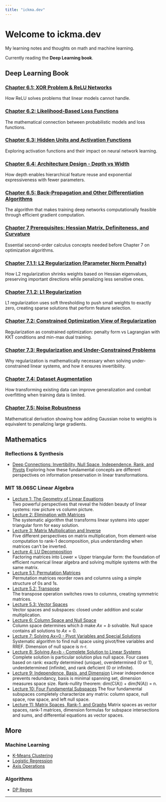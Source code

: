 ```yaml
---
title: "ickma.dev"
---
```


# Welcome to ickma.dev

My learning notes and thoughts on math and machine learning.

Currently reading the **Deep Learning book**.

## Deep Learning Book

### [Chapter 6.1: XOR Problem & ReLU Networks](ML/xor-deep-learning.ipynb)
How ReLU solves problems that linear models cannot handle.

### [Chapter 6.2: Likelihood-Based Loss Functions](ML/likelihood-loss-functions.ipynb)
The mathematical connection between probabilistic models and loss functions.

### [Chapter 6.3: Hidden Units and Activation Functions](ML/activation-functions.qmd)
Exploring activation functions and their impact on neural network learning.

### [Chapter 6.4: Architecture Design - Depth vs Width](ML/architecture-design.qmd)
How depth enables hierarchical feature reuse and exponential expressiveness with fewer parameters.

### [Chapter 6.5: Back-Propagation and Other Differentiation Algorithms](ML/backpropagation.qmd)
The algorithm that makes training deep networks computationally feasible through efficient gradient computation.

### [Chapter 7 Prerequisites: Hessian Matrix, Definiteness, and Curvature](ML/hessian-prerequisites.ipynb)
Essential second-order calculus concepts needed before Chapter 7 on optimization algorithms.

### [Chapter 7.1.1: L2 Regularization (Parameter Norm Penalty)](ML/l2-regularization.qmd)
How L2 regularization shrinks weights based on Hessian eigenvalues, preserving important directions while penalizing less sensitive ones.

### [Chapter 7.1.2: L1 Regularization](ML/l1-regularization.qmd)
L1 regularization uses soft thresholding to push small weights to exactly zero, creating sparse solutions that perform feature selection.

### [Chapter 7.2: Constrained Optimization View of Regularization](ML/constrained-optimization-regularization.qmd)
Regularization as constrained optimization: penalty form vs Lagrangian with KKT conditions and min-max dual training.

### [Chapter 7.3: Regularization and Under-Constrained Problems](ML/regularization-underconstrained.qmd)
Why regularization is mathematically necessary when solving under-constrained linear systems, and how it ensures invertibility.

### [Chapter 7.4: Dataset Augmentation](ML/dataset-augmentation.qmd)
How transforming existing data can improve generalization and combat overfitting when training data is limited.

### [Chapter 7.5: Noise Robustness](ML/noise-robustness.qmd)
Mathematical derivation showing how adding Gaussian noise to weights is equivalent to penalizing large gradients.

## Mathematics

### Reflections & Synthesis
- [Deep Connections: Invertibility, Null Space, Independence, Rank, and Pivots](Math/reflections/mit1806-invertibility-connections.qmd)
  Exploring how these fundamental concepts are different perspectives on information preservation in linear transformations.

### MIT 18.06SC Linear Algebra
- [Lecture 1: The Geometry of Linear Equations](Math/MIT18.06/mit1806-lecture1-geometry.ipynb)  
  Two powerful perspectives that reveal the hidden beauty of linear systems: row picture vs column picture.
- [Lecture 2: Elimination with Matrices](Math/MIT18.06/mit1806-lecture2-elimination.qmd)  
  The systematic algorithm that transforms linear systems into upper triangular form for easy solution.
- [Lecture 3: Matrix Multiplication and Inverse](Math/MIT18.06/mit1806-lecture3-multiplication.qmd)  
  Five different perspectives on matrix multiplication, from element-wise computation to rank-1 decomposition, plus understanding when matrices can't be inverted.
- [Lecture 4: LU Decomposition](Math/MIT18.06/mit1806-lecture4-lu-decomposition.ipynb)  
  Factoring matrices into Lower × Upper triangular form: the foundation of efficient numerical linear algebra and solving multiple systems with the same matrix.
- [Lecture 5.1: Permutation Matrices](Math/MIT18.06/mit1806-lecture5-permutations.qmd)  
  Permutation matrices reorder rows and columns using a simple structure of 0s and 1s.
- [Lecture 5.2: Transpose](Math/MIT18.06/mit1806-lecture5-2-transpose.qmd)  
  The transpose operation switches rows to columns, creating symmetric matrices.
- [Lecture 5.3: Vector Spaces](Math/MIT18.06/mit1806-lecture5-3-spaces.qmd)  
  Vector spaces and subspaces: closed under addition and scalar multiplication.
- [Lecture 6: Column Space and Null Space](Math/MIT18.06/mit1806-lecture6-column-null-space.qmd)  
  Column space determines which $b$ make $Ax = b$ solvable. Null space contains all solutions to $Ax = 0$.
- [Lecture 7: Solving Ax=0 - Pivot Variables and Special Solutions](Math/MIT18.06/mit1806-lecture7-solving-ax-0.qmd)  
  Systematic algorithm to find null space using pivot/free variables and RREF. Dimension of null space is n-r.
- [Lecture 8: Solving Ax=b - Complete Solution to Linear Systems](Math/MIT18.06/mit1806-lecture8-solving-ax-b.qmd)  
  Complete solution is particular solution plus null space. Four cases based on rank: exactly determined (unique), overdetermined (0 or 1), underdetermined (infinite), and rank deficient (0 or infinite).
- [Lecture 9: Independence, Basis, and Dimension](Math/MIT18.06/mit1806-lecture9-independence-basis-dimension.qmd)
  Linear independence prevents redundancy, basis is minimal spanning set, dimension measures space size. Rank-nullity theorem: dim(C(A)) + dim(N(A)) = n.
- [Lecture 10: Four Fundamental Subspaces](Math/MIT18.06/mit1806-lecture10-four-subspaces.qmd)
  The four fundamental subspaces completely characterize any matrix: column space, null space, row space, and left null space.
- [Lecture 11: Matrix Spaces, Rank-1, and Graphs](Math/MIT18.06/mit1806-lecture11-matrix-spaces.qmd)
  Matrix spaces as vector spaces, rank-1 matrices, dimension formulas for subspace intersections and sums, and differential equations as vector spaces.

## More

### Machine Learning
- [K-Means Clustering](ML/kmeans.ipynb)
- [Logistic Regression](ML/logistic_regression.qmd)
- [Axis Operations](ML/axis.qmd)

### Algorithms
- [DP Regex](Algorithm/dp_regex.qmd)

---
